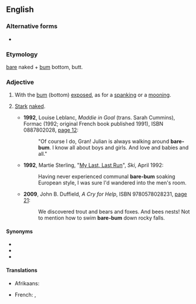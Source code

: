 {{also|barebum}}
==English==

===Alternative forms===
* {{l|en|barebum}}

===Etymology===
[[bare]] naked + [[bum]] bottom, butt.

===Adjective===
{{en-adj|-}}

# {{lb|en|literally}} With the [[bum]] (bottom) [[exposed]], as for a [[spanking]] or a [[mooning]].
# {{lb|en|by extension}} [[stark|Stark]] [[naked]].
#* '''1992''', Louise Leblanc, ''Maddie in Goal'' (trans. Sarah Cummins), Formac (1992; original French book published 1991), ISBN 0887802028, [http://books.google.com/books?id=KGvePN7CaesC&pg=PA12 page 12]:
#*: "Of course I do, Gran! Julian is always walking around '''bare-bum'''. I know all about boys and girls. And love and babies and all."
#* '''1992''', Martie Sterling, "[http://books.google.com/books?id=akLBQQoiPnQC&pg=PA84&dq=%22bare-bum My Last, Last Run]", ''Ski'', April 1992:
#*: Having never experienced communal '''bare-bum''' soaking European style, I was sure I'd wandered into the men's room.
#* '''2009''', John B. Duffield, ''A Cry for Help'', ISBN 9780578028231, [http://books.google.com/books?id=v3NvAEmGFLMC&pg=PA21 page 21]:
#*: We discovered trout and bears and foxes. And bees{{SIC}} nests! Not to mention how to swim '''bare-bum''' down rocky falls.

====Synonyms====
* {{l|en|bare-arse}}
* {{l|en|bareass}}
* {{l|en|bare-butt}}

====Translations====
{{trans-top|with the bum exposed}}
* Afrikaans: {{t|af|kaalgat}}
{{trans-mid}}
* French: {{t|fr|cul-nu}}, {{t|fr|nu-le-cul}}
{{trans-bottom}}
